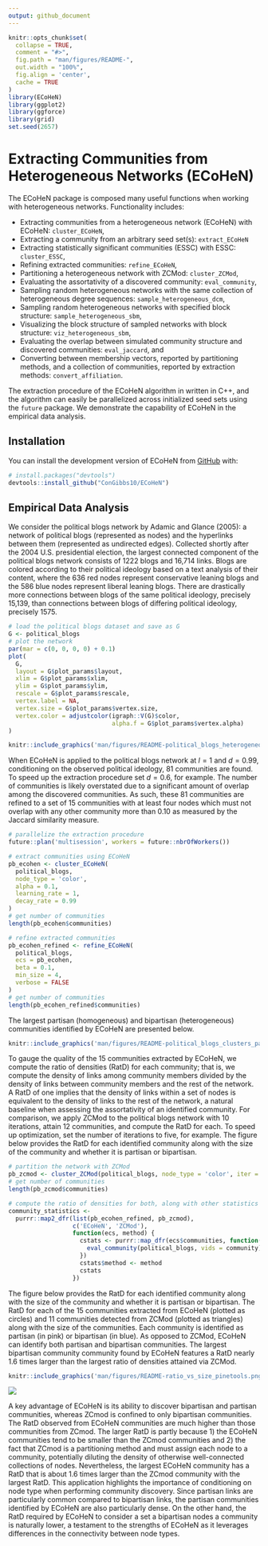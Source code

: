 ```yaml
---
output: github_document
---
```


<!-- README.md is generated from README.Rmd. Please edit that file -->

```r
knitr::opts_chunk$set(
  collapse = TRUE,
  comment = "#>",
  fig.path = "man/figures/README-",
  out.width = "100%",
  fig.align = 'center',
  cache = TRUE
)
library(ECoHeN)
library(ggplot2)
library(ggforce)
library(grid)
set.seed(2657)
```

# Extracting Communities from Heterogeneous Networks (ECoHeN)

<!-- badges: start -->
<!-- badges: end -->

The ECoHeN package is composed many useful functions when working with heterogeneous networks. Functionality includes:

* Extracting communities from a heterogeneous network (ECoHeN) with ECoHeN: `cluster_ECoHeN`,
* Extracting a community from an arbitrary seed set(s): `extract_ECoHeN`
* Extracting statistically significant communities (ESSC) with ESSC: `cluster_ESSC`,
* Refining extracted communities: `refine_ECoHeN`,
* Partitioning a heterogeneous network with ZCMod: `cluster_ZCMod`,
* Evaluating the assortativity of a discovered community: `eval_community`,
* Sampling random heterogeneous networks with the same collection of heterogeneous degree sequences: `sample_heterogeneous_dcm`,
* Sampling random heterogeneous networks with specified block structure: `sample_heterogeneous_sbm`,
* Visualizing the block structure of sampled networks with block structure: `viz_heterogeneous_sbm`,
* Evaluating the overlap between simulated community structure and discovered communities: `eval_jaccard`, and
* Converting between membership vectors, reported by partitioning methods, and a collection of communities, reported by extraction methods: `convert_affiliation`.

The extraction procedure of the ECoHeN algorithm in written in C++, and the algorithm can easily be parallelized across initialized seed sets using the `future` package. We demonstrate the capability of ECoHeN in the empirical data analysis.

## Installation

You can install the development version of ECoHeN from [GitHub](https://github.com/) with:

```r
# install.packages("devtools")
devtools::install_github("ConGibbs10/ECoHeN")
```

## Empirical Data Analysis

We consider the political blogs network by Adamic and Glance (2005): a network of political blogs (represented as nodes) and the hyperlinks between them (represented as undirected edges). Collected shortly after the 2004 U.S. presidential election, the largest connected component of the political blogs network consists of 1222 blogs and 16,714 links. Blogs are colored according to their political ideology based on a text analysis of their content, where the 636 red nodes represent conservative leaning blogs and the 586 blue nodes represent liberal leaning blogs. There are drastically more connections between blogs of the same political ideology, precisely 15,139, than connections between blogs of differing political ideology, precisely 1575.

```r
# load the political blogs dataset and save as G
G <- political_blogs
# plot the network
par(mar = c(0, 0, 0, 0) + 0.1)
plot(
  G,
  layout = G$plot_params$layout,
  xlim = G$plot_params$xlim,
  ylim = G$plot_params$ylim,
  rescale = G$plot_params$rescale,
  vertex.label = NA,
  vertex.size = G$plot_params$vertex.size,
  vertex.color = adjustcolor(igraph::V(G)$color, 
                             alpha.f = G$plot_params$vertex.alpha)
)
```

<center>
```r
knitr::include_graphics('man/figures/README-political_blogs_heterogeneous_crop.png')
```
</center>

When ECoHeN is applied to the political blogs network at $l=1$ and $d=0.99$, conditioning on the observed political ideology, 81 communities are found.  To speed up the extraction procedure set $d=0.6$, for example. The number of communities is likely overstated due to a significant amount of overlap among the discovered communities. As such, these 81 communities are refined to a set of 15 communities with at least four nodes which must not overlap with any other community more than 0.10 as measured by the Jaccard similarity measure.

```r
# parallelize the extraction procedure
future::plan('multisession', workers = future::nbrOfWorkers())

# extract communities using ECoHeN
pb_ecohen <- cluster_ECoHeN(
  political_blogs,
  node_type = 'color',
  alpha = 0.1,
  learning_rate = 1,
  decay_rate = 0.99
)
# get number of communities
length(pb_ecohen$communities)

# refine extracted communities
pb_ecohen_refined <- refine_ECoHeN(
  political_blogs,
  ecs = pb_ecohen,
  beta = 0.1,
  min_size = 4,
  verbose = FALSE
)
# get number of communities
length(pb_ecohen_refined$communities)
```

The largest partisan (homogeneous) and bipartisan (heterogeneous) communities identified by ECoHeN are presented below.

```r
knitr::include_graphics('man/figures/README-political_blogs_clusters_paper.png')
```

To gauge the quality of the 15 communities extracted by ECoHeN, we compute the ratio of densities (RatD) for each community; that is, we compute the density of links among community members divided by the density of links between community members and the rest of the network. A RatD of one implies that the density of links within a set of nodes is equivalent to the density of links to the rest of the network, a natural baseline when assessing the assortativity of an identified community. For comparison, we apply ZCMod to the political blogs network with 10 iterations, attain 12 communities, and compute the RatD for each. To speed up optimization, set the number of iterations to five, for example. The figure below provides the RatD for each identified community along with the size of the community and whether it is partisan or bipartisan.

```r
# partition the network with ZCMod
pb_zcmod <- cluster_ZCMod(political_blogs, node_type = 'color', iter = 10)
# get number of communities
length(pb_zcmod$communities)

# compute the ratio of densities for both, along with other statistics
community_statistics <-
  purrr::map2_dfr(list(pb_ecohen_refined, pb_zcmod),
                  c('ECoHeN', 'ZCMod'),
                  function(ecs, method) {
                    cstats <- purrr::map_dfr(ecs$communities, function(community) {
                      eval_community(political_blogs, vids = community)
                    })
                    cstats$method <- method
                    cstats
                  })
```

The figure below provides the RatD for each identified community along with the size of the community and whether it is partisan or bipartisan. The RatD for each of the 15 communities extracted from ECoHeN (plotted as circles) and 11 communities detected from ZCMod (plotted as triangles) along with the size of the communities. Each community is identified as partisan (in pink) or bipartisan (in blue). As opposed to ZCMod, ECoHeN can identify both partisan and bipartisan communities. The largest bipartisan community community found by ECoHeN features a RatD nearly 1.6 times larger than the largest ratio of densities attained via ZCMod.

<center>
```r
knitr::include_graphics('man/figures/README-ratio_vs_size_pinetools.png')
```
</center>
<img src="man/figures/README-ratio_vs_size_pinetools.png" class="center">

A key advantage of ECoHeN is its ability to discover bipartisan and partisan communities, whereas ZCmod is confined to only bipartisan communities. The RatD observed from ECoHeN communities are much higher than those communities
from ZCmod. The larger RatD is partly because 1) the ECoHeN communities tend to be smaller than the ZCmod communities and 2) the fact that ZCmod is a partitioning method and must assign each node to a community, potentially diluting the density of otherwise well-connected collections of nodes. Nevertheless, the largest ECoHeN community has a RatD that is about 1.6 times larger than the ZCmod community with the largest RatD. This application highlights the importance of conditioning on node type when performing community discovery. Since partisan links are particularly common compared to bipartisan links, the partisan communities identified by ECoHeN are also particularly dense. On the other hand, the RatD required by ECoHeN to consider a set a bipartisan nodes a community is naturally lower, a testament to the strengths of ECoHeN as it leverages differences
in the connectivity between node types.
